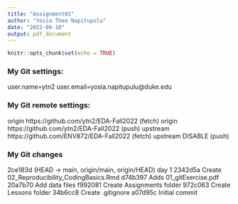 ```yaml
---
title: "Assignment01"
author: "Yosia Theo Napitupulu"
date: "2022-09-10"
output: pdf_document
---
```


```r
knitr::opts_chunk$set(echo = TRUE)
```

### My Git settings:
user.name=ytn2
user.email=yosia.napitupulu@duke.edu

### My Git remote settings:
origin  https://github.com/ytn2/EDA-Fall2022 (fetch)
origin  https://github.com/ytn2/EDA-Fall2022 (push)
upstream        https://github.com/ENV872/EDA-Fall2022 (fetch)
upstream        DISABLE (push)

### My Git changes
2ce183d (HEAD -> main, origin/main, origin/HEAD) day 1
2342d5a Create 02_Reproducibility_CodingBasics.Rmd
d74b397 Adds 01_gitExercise.pdf
20a7b70 Add data files
f992081 Create Assignments folder
972c063 Create Lessons folder
34b6cc8 Create .gitignore
a07d95c Initial commit
